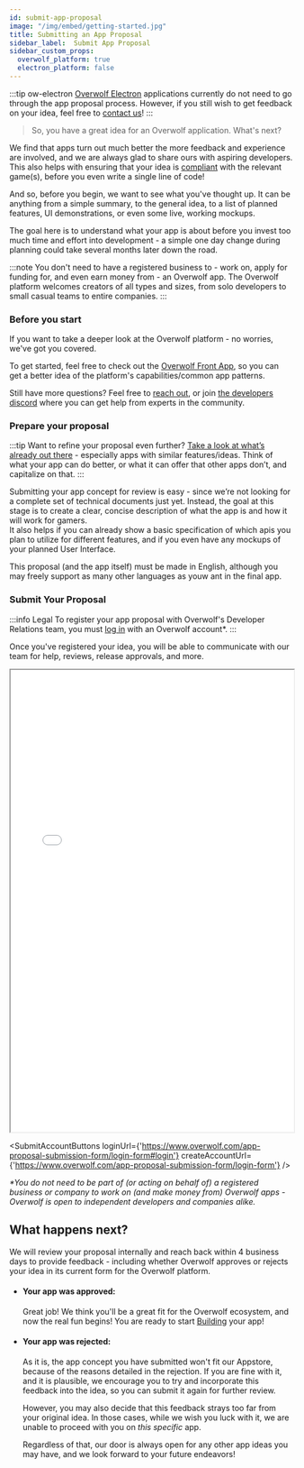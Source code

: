 ```yaml
---
id: submit-app-proposal
image: "/img/embed/getting-started.jpg"
title: Submitting an App Proposal
sidebar_label:  Submit App Proposal
sidebar_custom_props:
  overwolf_platform: true
  electron_platform: false
---
```


:::tip ow-electron
[Overwolf Electron](/tools/ow-electron) applications currently do not need to go through the app proposal process.
However, if you still wish to get feedback on your idea, feel free to [contact us](/support/contact-us)!
:::

> So, you have a great idea for an Overwolf application. What's next?

We find that apps turn out much better the more feedback and experience are involved, and we are always glad to share ours with aspiring developers.  
This also helps with ensuring that your idea is [compliant](/start/getting-started/game-compliance) with the relevant game(s), before you even write a single line of code!

And so, before you begin, we want to see what you've thought up. It can be anything from a simple summary,
to the general idea, to a list of planned features, UI demonstrations, or even some live, working mockups.

The goal here is to understand what your app is about before you invest too much time and effort into development -
a simple one day change during planning could take several months later down the road.

:::note
You don't need to have a registered business to - work on, apply for funding for, and even earn money from - an Overwolf app.
The Overwolf platform welcomes creators of all types and sizes, from solo developers to small casual teams to entire companies.
:::

### Before you start

If you want to take a deeper look at the Overwolf platform - no worries, we've got you covered.

To get started, feel free to check out the [Overwolf Front App](/start/basic-app/front-app), so you can get a better idea of the platform's capabilities/common app patterns.

Still have more questions? Feel free to [reach out](/support/contact-us), or join [the developers discord](https://discord.gg/overwolf-developers) where you can get help from experts in the community.

### Prepare your proposal

:::tip Want to refine your proposal even further?
[Take a look at what’s already out there](https://www.overwolf.com/appstore) - especially apps with similar features/ideas.
Think of what your app can do better, or what it can offer that other apps don’t, and capitalize on that.
:::

Submitting your app concept for review is easy - since we’re not looking for a complete set of technical documents just yet.
Instead, the goal at this stage is to create a clear, concise description of what the app is and how it will work for gamers.  
It also helps if you can already show a basic specification of which apis you plan to utilize for different features,
and if you even have any mockups of your planned User Interface.

This proposal (and the app itself) must be made in English, although you may freely support as many other languages as youw ant in the final app.

### Submit Your Proposal
:::info Legal
To register your app proposal with Overwolf's Developer Relations team, you must [log in](https://www.overwolf.com/app-proposal-submission-form/login-form#login) with an Overwolf account*.
:::

Once you've registered your idea, you will be able to communicate with our team for help, reviews, release approvals, and more.

<SkipMe>
  <iframe src="/html/submission-form/form.html" width="100%" height="820px" style={{marginButtom: "30px"}}></iframe>
</SkipMe>

<SubmitAccountButtons
  loginUrl={'https://www.overwolf.com/app-proposal-submission-form/login-form#login'}
  createAccountUrl={'https://www.overwolf.com/app-proposal-submission-form/login-form'}
 />

*\*You do not need to be part of (or acting on behalf of) a registered business or company to work on (and make money from) Overwolf apps - Overwolf is open to independent developers and companies alike.*

## What happens next?

We will review your proposal internally and reach back within 4 business days to provide feedback -
including whether Overwolf approves or rejects your idea in its current form for the Overwolf platform.

- #### Your app was approved:
  Great job! We think you'll be a great fit for the Overwolf ecosystem, and now the real fun begins! You are ready to start [Building][building] your app!
- #### Your app was rejected:
  As it is, the app concept you have submitted won't fit our Appstore, because of the reasons detailed in the rejection. If you are fine with it,
and it is plausible, we encourage you to try and incorporate this feedback into the idea, so you can submit it again for further review.

  However, you may also decide that this feedback strays too far from your original idea. In those cases, while we wish you luck with it, we are unable
to proceed with you on *this specific* app.

  Regardless of that, our door is always open for any other app ideas you may have, and we look forward to your future endeavors!

[building]: /start/getting-started/app-creation-process#build